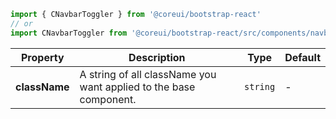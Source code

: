 
```jsx
import { CNavbarToggler } from '@coreui/bootstrap-react'
// or
import CNavbarToggler from '@coreui/bootstrap-react/src/components/navbar/CNavbarToggler'
```

| Property | Description | Type | Default |
| --- | --- | --- | --- |
| **className** | A string of all className you want applied to the base component. | `string` | - |
